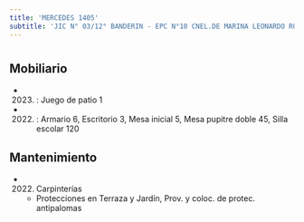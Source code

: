 ```yaml
---
title: 'MERCEDES 1405'
subtitle: 'JIC N° 03/12° BANDERIN - EPC N°10 CNEL.DE MARINA LEONARDO ROSALES'
---
```


#


## Mobiliario

*  (2023) : Juego de patio 1 

*  (2022) : Armario 6, Escritorio 3, Mesa inicial 5, Mesa pupitre doble 45, Silla escolar 120 





## Mantenimiento

*  (2022) Carpinterías 
    + Protecciones en Terraza y Jardín, Prov. y coloc. de protec. antipalomas



